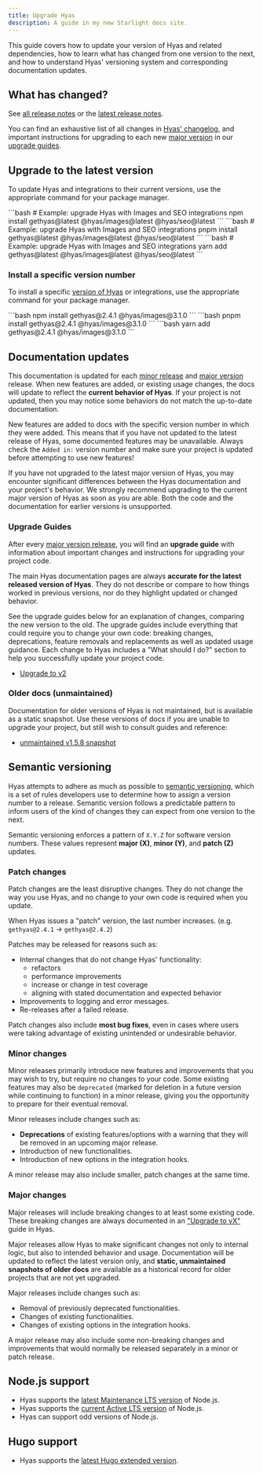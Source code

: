 ```yaml
---
title: Upgrade Hyas
description: A guide in my new Starlight docs site.
---
```


This guide covers how to update your version of Hyas and related dependencies, how to learn what has changed from one version to the next, and how to understand Hyas' versioning system and corresponding documentation updates.

## What has changed?

See [all release notes](https://github.com/gethyas/hyas/releases) or the [latest release notes](https://github.com/gethyas/hyas/releases/latest).

You can find an exhaustive list of all changes in [Hyas' changelog](https://github.com/gethyas/hyas/blob/main/CHANGELOG.md), and important instructions for upgrading to each new [major version](#major-changes) in our [upgrade guides](#upgrade-guides).

## Upgrade to the latest version

To update Hyas and integrations to their current versions, use the appropriate command for your package manager.

<Tabs syncKey="package-manager">
  <TabItem label="npm">
```bash
# Example: upgrade Hyas with Images and SEO integrations
npm install gethyas@latest @hyas/images@latest @hyas/seo@latest
```
  </TabItem>
  <TabItem label="pnpm">
```bash
# Example: upgrade Hyas with Images and SEO integrations
pnpm install gethyas@latest @hyas/images@latest @hyas/seo@latest
```
  </TabItem>
  <TabItem label="Yarn">
```bash
# Example: upgrade Hyas with Images and SEO integrations
yarn add gethyas@latest @hyas/images@latest @hyas/seo@latest
```
  </TabItem>
</Tabs>

### Install a specific version number

To install a specific [version of Hyas](https://www.npmjs.com/package/gethyas?activeTab=versions) or integrations, use the appropriate command for your package manager.

<Tabs syncKey="package-manager">
  <TabItem label="npm">
```bash
npm install gethyas@2.4.1 @hyas/images@3.1.0
```
  </TabItem>
  <TabItem label="pnpm">
```bash
pnpm install gethyas@2.4.1 @hyas/images@3.1.0
```
  </TabItem>
  <TabItem label="Yarn">
```bash
yarn add gethyas@2.4.1 @hyas/images@3.1.0
```
  </TabItem>
</Tabs>

## Documentation updates

This documentation is updated for each [minor release](#minor-changes) and [major version](#major-changes) release. When new features are added, or existing usage changes, the docs will update to reflect the __current behavior of Hyas__. If your project is not updated, then you may notice some behaviors do not match the up-to-date documentation.

New features are added to docs with the specific version number in which they were added. This means that if you have not updated to the latest release of Hyas, some documented features may be unavailable. Always check the `Added in:` version number and make sure your project is updated before attempting to use new features!

If you have not upgraded to the latest major version of Hyas, you may encounter significant differences between the Hyas documentation and your project's behavior. We strongly recommend upgrading to the current major version of Hyas as soon as you are able. Both the code and the documentation for earlier versions is unsupported.

### Upgrade Guides

After every [major version release](#major-changes), you will find an __upgrade guide__ with information about important changes and instructions for upgrading your project code.

The main Hyas documentation pages are always __accurate for the latest released version of Hyas__. They do not describe or compare to how things worked in previous versions, nor do they highlight updated or changed behavior.

See the upgrade guides below for an explanation of changes, comparing the new version to the old. The upgrade guides include everything that could require you to change your own code: breaking changes, deprecations, feature removals and replacements as well as updated usage guidance. Each change to Hyas includes a "What should I do?" section to help you successfully update your project code.

- [Upgrade to v2](/guides/upgrade-to/v2/)

### Older docs (unmaintained)

Documentation for older versions of Hyas is not maintained, but is available as a static snapshot. Use these versions of docs if you are unable to upgrade your project, but still wish to consult guides and reference:

- [unmaintained v1.5.8 snapshot](https://deploy-preview-255--gethyas.netlify.app/)

## Semantic versioning

Hyas attempts to adhere as much as possible to [semantic versioning](https://semver.org/), which is a set of rules developers use to determine how to assign a version number to a release. Semantic version follows a predictable pattern to inform users of the kind of changes they can expect from one version to the next.

Semantic versioning enforces a pattern of `X.Y.Z` for software version numbers. These values represent __major (X)__, __minor (Y)__, and __patch (Z)__ updates.

### Patch changes

Patch changes are the least disruptive changes. They do not change the way you use Hyas, and no change to your own code is required when you update.

When Hyas issues a "patch" version, the last number increases. (e.g. `gethyas@2.4.1` -> `gethyas@2.4.2`)

Patches may be released for reasons such as:

- Internal changes that do not change Hyas' functionality:
  - refactors
  - performance improvements
  - increase or change in test coverage
  - aligning with stated documentation and expected behavior
- Improvements to logging and error messages.
- Re-releases after a failed release.

Patch changes also include __most bug fixes__, even in cases where users were taking advantage of existing unintended or undesirable behavior.

### Minor changes

Minor releases primarily introduce new features and improvements that you may wish to try, but require no changes to your code. Some existing features may also be `deprecated` (marked for deletion in a future version while continuing to function) in a minor release, giving you the opportunity to prepare for their eventual removal.

Minor releases include changes such as:

- __Deprecations__ of existing features/options with a warning that they will be removed in an upcoming major release.
- Introduction of new functionalities.
- Introduction of new options in the integration hooks.

A minor release may also include smaller, patch changes at the same time.

### Major changes

Major releases will include breaking changes to at least some existing code. These breaking changes are always documented in an ["Upgrade to vX"](#upgrade-guides) guide in Hyas.

Major releases allow Hyas to make significant changes not only to internal logic, but also to intended behavior and usage. Documentation will be updated to reflect the latest version only, and __static, unmaintained snapshots of older docs__ are available as a historical record for older projects that are not yet upgraded.

Major releases include changes such as:

- Removal of previously deprecated functionalities.
- Changes of existing functionalities.
- Changes of existing options in the integration hooks.

A major release may also include some non-breaking changes and improvements that would normally be released separately in a minor or patch release.

## Node.js support

- Hyas supports the [latest Maintenance LTS version](https://nodejs.org/en/about/previous-releases#release-schedule) of Node.js.
- Hyas supports the [current Active LTS version](https://nodejs.org/en/about/previous-releases#release-schedule) of Node.js.
- Hyas can support odd versions of Node.js.

## Hugo support

- Hyas supports the [latest Hugo extended version](https://github.com/gohugoio/hugo/releases).
